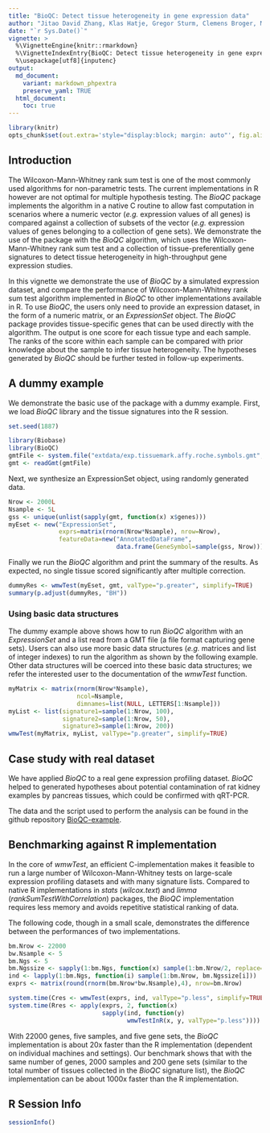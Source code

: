 ```yaml
---
title: "BioQC: Detect tissue heterogeneity in gene expression data"
author: "Jitao David Zhang, Klas Hatje, Gregor Sturm, Clemens Broger, Martin Ebeling, and Laura Badi"
date: "`r Sys.Date()`"
vignette: >
  %\VignetteEngine{knitr::rmarkdown}
  %\VignetteIndexEntry{BioQC: Detect tissue heterogeneity in gene expression data}
  %\usepackage[utf8]{inputenc}
output:
  md_document:
    variant: markdown_phpextra
    preserve_yaml: TRUE 
  html_document:
    toc: true
---
```


```r
library(knitr)
opts_chunk$set(out.extra='style="display:block; margin: auto"', fig.align="center")
```

Introduction
------------

The Wilcoxon-Mann-Whitney rank sum test is one of the most commonly used algorithms for non-parametric tests. The current implementations in R however are not optimal for multiple hypothesis testing. The *BioQC* package implements the algorithm in a native C routine to allow fast computation in scenarios where a numeric vector (*e.g.* expression values of all genes) is compared against a collection of subsets of the vector (*e.g.* expression values of genes belonging to a collection of gene sets). We demonstrate the use of the package with the *BioQC* algorithm, which uses the Wilcoxon-Mann-Whitney rank sum test and a collection of tissue-preferentially gene signatures to detect tissue heterogeneity in high-throughput gene expression studies. 

In this vignette we demonstrate the use of *BioQC* by a simulated expression dataset, and compare the performance of Wilcoxon-Mann-Whitney rank sum test algorithm implemented in *BioQC* to other implementations available in R. To use *BioQC*, the users only need to provide an expression dataset, in the form of a numeric matrix, or an *ExpressionSet* object. The *BioQC* package provides tissue-specific genes that can be used directly with the algorithm. The output is one score for each tissue type and each sample. The ranks of the score within each sample can be compared with prior knowledge about the sample to infer tissue heterogeneity. The hypotheses generated by *BioQC* should be further tested in follow-up experiments.



A dummy example
---------------
We demonstrate the basic use of the package with a dummy example. First, we load *BioQC* library and the tissue signatures into the R session.

```r
set.seed(1887)
```

```r
library(Biobase)
library(BioQC)
gmtFile <- system.file("extdata/exp.tissuemark.affy.roche.symbols.gmt", package="BioQC")
gmt <- readGmt(gmtFile)
```

Next, we synthesize an ExpressionSet object, using randomly generated data.

```r
Nrow <- 2000L
Nsample <- 5L
gss <- unique(unlist(sapply(gmt, function(x) x$genes)))
myEset <- new("ExpressionSet",
              exprs=matrix(rnorm(Nrow*Nsample), nrow=Nrow),
              featureData=new("AnnotatedDataFrame",
                              data.frame(GeneSymbol=sample(gss, Nrow))))
```

Finally we run the *BioQC* algorithm and print the summary of the results. As expected, no single tissue scored significantly after multiple correction.

```r
dummyRes <- wmwTest(myEset, gmt, valType="p.greater", simplify=TRUE)
summary(p.adjust(dummyRes, "BH"))
```



### Using basic data structures
The dummy example above shows how to run *BioQC* algorithm with an *ExpressionSet* and a list read from a GMT file (a file format capturing gene sets). Users can also use more basic data structures (*e.g.* matrices and list of integer indexes) to run the algorithm as shown by the following example. Other data structures will be coerced into these basic data structures; we refer the interested user to the documentation of the *wmwTest* function.

```r
myMatrix <- matrix(rnorm(Nrow*Nsample),
                   ncol=Nsample,
                   dimnames=list(NULL, LETTERS[1:Nsample]))
myList <- list(signature1=sample(1:Nrow, 100),
               signature2=sample(1:Nrow, 50),
               signature3=sample(1:Nrow, 200))
wmwTest(myMatrix, myList, valType="p.greater", simplify=TRUE)
```


Case study with real dataset
----------------------------
We have applied *BioQC* to a real gene expression profiling dataset. *BioQC* helped to generated hypotheses about potential contamination of rat kidney examples by pancreas tissues, which could be confirmed with qRT-PCR. 

The data and the script used to perform the analysis can be found in the github repository [BioQC-example](https://github.com/Accio/BioQC-example). 



Benchmarking against R implementation
-------------------------------------
In the core of *wmwTest*, an efficient C-implementation makes it feasible to run a large number of Wilcoxon-Mann-Whitney tests on large-scale expression profiling datasets and with many signature lists. Compared to native R implementations in *stats* (*wilcox.text*) and *limma* (*rankSumTestWithCorrelation*) packages, the *BioQC* implementation requires less memory and avoids repetitive statistical ranking of data.

The following code, though in a small scale, demonstrates the difference between the performances of two implementations.

```r
bm.Nrow <- 22000
bw.Nsample <- 5
bm.Ngs <- 5
bm.Ngssize <- sapply(1:bm.Ngs, function(x) sample(1:bm.Nrow/2, replace=TRUE))
ind <- lapply(1:bm.Ngs, function(i) sample(1:bm.Nrow, bm.Ngssize[i]))
exprs <- matrix(round(rnorm(bm.Nrow*bw.Nsample),4), nrow=bm.Nrow)

system.time(Cres <- wmwTest(exprs, ind, valType="p.less", simplify=TRUE))
system.time(Rres <- apply(exprs, 2, function(x)
                          sapply(ind, function(y)
                                 wmwTestInR(x, y, valType="p.less"))))

```

With 22000 genes, five samples, and five gene sets, the *BioQC* implementation is about 20x faster than the R implementation (dependent on individual machines and settings). Our benchmark shows that with the same number of genes, 2000 samples and 200 gene sets (similar to the total number of tissues collected in the *BioQC* signature list), the *BioQC* implementation can be about 1000x faster than the R implementation.



R Session Info
----------------
```r
sessionInfo()
```
